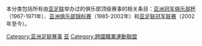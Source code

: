 {{亚足联冠军联赛}}

本分类包括所有由[[亚足联|亚足联]]举办过的俱乐部顶级赛事的相关条目：[[亚洲冠军俱乐部杯|亚洲冠军俱乐部杯]]（1967-1971年）、[[亚洲俱乐部锦标赛|亚洲俱乐部锦标赛]]（1985-2002年）和[[亚足联冠军联赛|亚足联冠军联赛]]（2002年至今）。

[[Category:亚洲足联赛事|Category:亚洲足联赛事]]
[[Category:国际俱乐部足球赛事|亚]]
[[Category:跨國職業運動聯盟|Category:跨國職業運動聯盟]]